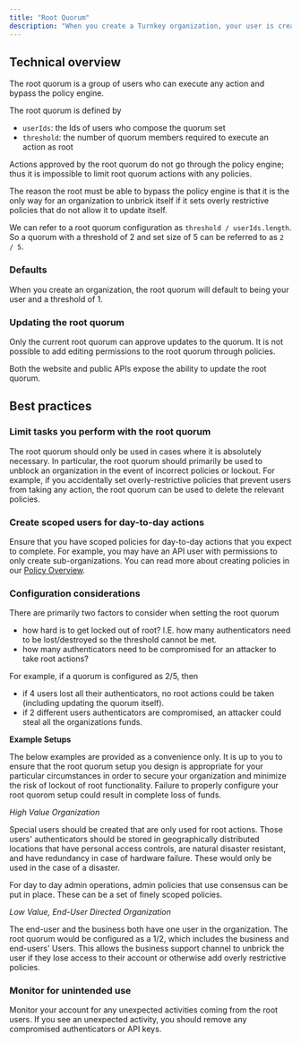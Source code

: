 ```yaml
---
title: "Root Quorum"
description: "When you create a Turnkey organization, your user is created and will default to being the sole member of the root quorum. Because of the wide scope of permissions, it is important to take care when using any users in the root quorum. The following offers a technical overview and some best practices."
---
```


## Technical overview

The root quorum is a group of users who can execute any action and bypass the policy engine.

The root quorum is defined by

* `userIds`: the Ids of users who compose the quorum set
* `threshold`: the number of quorum members required to execute an action as root

Actions approved by the root quorum do not go through the policy engine; thus it is impossible to limit root quorum actions with any policies.

The reason the root must be able to bypass the policy engine is that it is the only way for an organization to unbrick itself if it sets overly restrictive policies that do not allow it to update itself.

We can refer to a root quorum configuration as `threshold / userIds.length`. So a quorum with a threshold of 2 and set size of 5 can be referred to as `2 / 5`.

### Defaults

When you create an organization, the root quorum will default to being your user and a threshold of 1.

### Updating the root quorum

Only the current root quorum can approve updates to the quorum. It is not possible to add editing permissions to the root quorum through policies.

Both the website and public APIs expose the ability to update the root quorum.

## Best practices

### Limit tasks you perform with the root quorum

The root quorum should only be used in cases where it is absolutely necessary. In particular, the root quorum should primarily be used to unblock an organization in the event of incorrect policies or lockout. For example, if you accidentally set overly-restrictive policies that prevent users from taking any action, the root quorum can be used to delete the relevant policies.

### Create scoped users for day-to-day actions

Ensure that you have scoped policies for day-to-day actions that you expect to complete. For example, you may have an API user with permissions to only create sub-organizations. You can read more about creating policies in our [Policy Overview](/concepts/policies/overview).

### Configuration considerations

There are primarily two factors to consider when setting the root quorum

* how hard is to get locked out of root? I.E. how many authenticators need to be lost/destroyed so the threshold cannot be met.
* how many authenticators need to be compromised for an attacker to take root actions?

For example, if a quorum is configured as 2/5, then

* if 4 users lost all their authenticators, no root actions could be taken (including updating the quorum itself).
* if 2 different users authenticators are compromised, an attacker could steal all the organizations funds.

**Example Setups**

The below examples are provided as a convenience only. It is up to you to ensure that the root quorum setup you design is appropriate for your particular circumstances in order to secure your organization and minimize the risk of lockout of root functionality. Failure to properly configure your root quorom setup could result in complete loss of funds.

*High Value Organization*

Special users should be created that are only used for root actions. Those users' authenticators should be stored in geographically distributed locations that have personal access controls, are natural disaster resistant, and have redundancy in case of hardware failure. These would only be used in the case of a disaster.

For day to day admin operations, admin policies that use consensus can be put in place. These can be a set of finely scoped policies.

*Low Value, End-User Directed Organization*

The end-user and the business both have one user in the organization. The root quorum would be configured as a 1/2, which includes the business and end-users' Users. This allows the business support channel to unbrick the user if they lose access to their account or otherwise add overly restrictive policies.

### Monitor for unintended use

Monitor your account for any unexpected activities coming from the root users. If you see an unexpected activity, you should remove any compromised authenticators or API keys.
